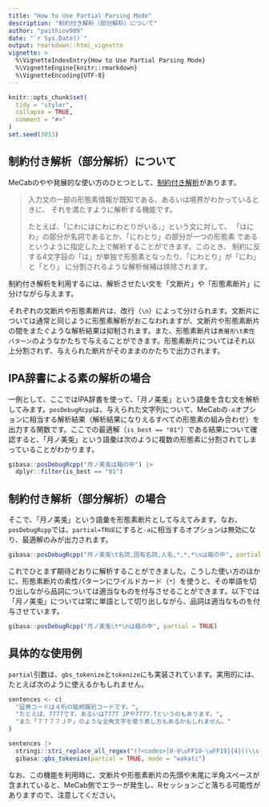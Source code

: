 ```yaml
---
title: "How to Use Partial Parsing Mode"
description: "制約付き解析（部分解析）について"
author: "paithiov909"
date: "`r Sys.Date()`"
output: rmarkdown::html_vignette
vignette: >
  %\VignetteIndexEntry{How to Use Partial Parsing Mode}
  %\VignetteEngine{knitr::rmarkdown}
  %\VignetteEncoding{UTF-8}
---
```


```r
knitr::opts_chunk$set(
  tidy = "styler",
  collapse = TRUE,
  comment = "#>"
)
set.seed(3013)
```

## 制約付き解析（部分解析）について

MeCabのやや発展的な使い方のひとつとして、[制約付き解析](https://taku910.github.io/mecab/partial.html)があります。

> 入力文の一部の形態素情報が既知である、あるいは境界がわかっているときに、 それを満たすように解析する機能です。
>
> たとえば、「にわにはにわにわとりがいる。」という文に対して、 「はにわ」の部分が名詞であるとか、「にわとり」の部分が一つの形態素 であるというように指定した上で解析することができます。このとき、 制約に反する4文字目の「は」が単独で形態素となったり、「にわとり」が「にわ」と「とり」 に分割されるような解析候補は排除されます。

制約付き解析を利用するには、解析させたい文を「文断片」や「形態素断片」に分けながら与えます。

それぞれの文断片や形態素断片は、改行（`\n`）によって分けられます。文断片については通常と同じように形態素解析がおこなわれますが、文断片や形態素断片の間をまたぐような解析結果は抑制されます。また、形態素断片は`表層形\t素性パターン`のようなかたちで与えることができます。形態素断片についてはそれ以上分割されず、与えられた断片がそのままのかたちで出力されます。

## IPA辞書による素の解析の場合

一例として、ここではIPA辞書を使って、「月ノ美兎」という語彙を含む文を解析してみます。`posDebugRcpp`は、与えられた文字列について、MeCabの`-a`オプションに相当する解析結果（解析結果になりえるすべての形態素の組み合わせ）を出力する関数です。ここでの最適解（`is_best == "01"`）である結果について確認すると、「月ノ美兎」という語彙は次のように複数の形態素に分割されてしまっていることがわかります。

```r
gibasa::posDebugRcpp("月ノ美兎は箱の中") |>
  dplyr::filter(is_best == "01")
```

## 制約付き解析（部分解析）の場合

そこで、「月ノ美兎」という語彙を形態素断片として与えてみます。なお、`posDebugRcpp`では、`partial=TRUE`にすると`-a`に相当するオプションは無効になり、最適解のみが出力されます。

```r
gibasa::posDebugRcpp("月ノ美兎\t名詞,固有名詞,人名,*,*,*\nは箱の中", partial = TRUE)
```

これでひとまず期待どおりに解析することができました。こうした使い方のほかに、形態素断片の素性パターンにワイルドカード（`*`）を使うと、その単語を切り出しながら品詞については適当なものを付与させることができます。以下では「月ノ美兎」については常に単語として切り出しながら、品詞は適当なものを付与させています。

```r
gibasa::posDebugRcpp("月ノ美兎\t*\nは箱の中", partial = TRUE)
```

## 具体的な使用例

`partial`引数は、`gbs_tokenize`と`tokenize`にも実装されています。実用的には、たとえば次のように使えるかもしれません。

```r
sentences <- c(
  "証券コードは４桁の銘柄識別コードです。",
  "たとえば、7777です。あるいは7777 JPや7777.Tというのもあります。",
  "また「７７７７ＪＰ」のような全角文字を使う表し方もあるかもしれません。"
)

sentences |>
  stringi::stri_replace_all_regex("(?<codes>[0-9\uFF10-\uFF19]{4}((\\s|\\.)+[a-zA-Z]{1,2}|[\uFF21-\uFF3A]{2}))", "\n${codes}\t*\n") |>
  gibasa::gbs_tokenize(partial = TRUE, mode = "wakati")
```

なお、この機能を利用時に、文断片や形態素断片の先頭や末尾に半角スペースが含まれていると、MeCab側でエラーが発生し、Rセッションごと落ちる可能性がありますので、注意してください。
